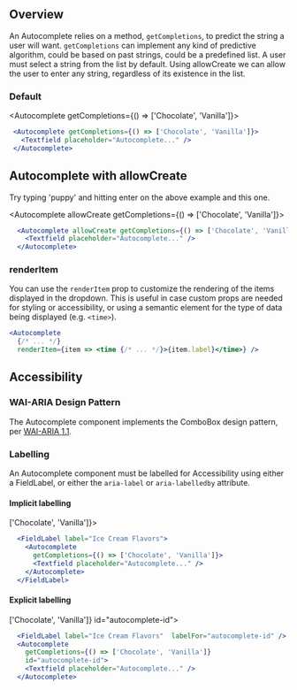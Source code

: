 
## Overview
An Autocomplete relies on a method, `getCompletions`, to predict the string a user will want. `getCompletions` can implement
any kind of predictive algorithm, could be based on past strings, could be a predefined list. A user must select a string
from the list by default. Using allowCreate we can allow the user to enter any string, regardless of its existence in
the list.

### Default

  <Autocomplete getCompletions={() => ['Chocolate', 'Vanilla']}>
    <Textfield placeholder="Autocomplete..." />
  </Autocomplete>

```jsx
 <Autocomplete getCompletions={() => ['Chocolate', 'Vanilla']}>
   <Textfield placeholder="Autocomplete..." />
 </Autocomplete>
```


## Autocomplete with allowCreate
Try typing 'puppy' and hitting enter on the above example and this one.

  <Autocomplete allowCreate getCompletions={() => ['Chocolate', 'Vanilla']}>
   <Textfield placeholder="Autocomplete..." />
  </Autocomplete>


```jsx
  <Autocomplete allowCreate getCompletions={() => ['Chocolate', 'Vanilla']}>
    <Textfield placeholder="Autocomplete..." />
  </Autocomplete>
```

### renderItem

You can use the `renderItem` prop to customize the rendering of the items displayed in the dropdown.
This is useful in case custom props are needed for styling or accessibility, or using a semantic
element for the type of data being displayed (e.g. `<time>`).

```jsx
<Autocomplete
  {/* ... */}
  renderItem={item => <time {/* ... */}>{item.label}</time>} />
```

## Accessibility

### WAI-ARIA Design Pattern

The Autocomplete component implements the ComboBox design pattern, per [WAI-ARIA 1.1](https://www.w3.org/TR/wai-aria-practices/#combobox).

### Labelling

An Autocomplete component must be labelled for Accessibility using either a FieldLabel, or either the `aria-label` or `aria-labelledby` attribute.

#### Implicit labelling
  <FieldLabel label="Ice Cream Flavors">
    <Autocomplete
      getCompletions={() => ['Chocolate', 'Vanilla']}>
      <Textfield placeholder="Autocomplete..." />
    </Autocomplete>
  </FieldLabel>

```jsx
  <FieldLabel label="Ice Cream Flavors">
    <Autocomplete
      getCompletions={() => ['Chocolate', 'Vanilla']}>
      <Textfield placeholder="Autocomplete..." />
    </Autocomplete>
  </FieldLabel>
```
#### Explicit labelling
  <FieldLabel label="Ice Cream Flavors" labelFor="autocomplete-id" />
  <Autocomplete
    getCompletions={() => ['Chocolate', 'Vanilla']}
    id="autocomplete-id">
    <Textfield placeholder="Autocomplete..." />
  </Autocomplete>

```jsx
  <FieldLabel label="Ice Cream Flavors"  labelFor="autocomplete-id" />
  <Autocomplete
    getCompletions={() => ['Chocolate', 'Vanilla']}
    id="autocomplete-id">
    <Textfield placeholder="Autocomplete..." />
  </Autocomplete>
```
